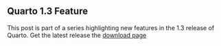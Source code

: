 ::: callout-note
## Quarto 1.3 Feature

This post is part of a series highlighting new features in the 1.3 release of Quarto. Get the latest release the [download page](/docs/download/index.qmd)
:::

